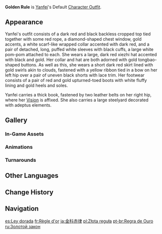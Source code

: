 {{Outfit Infobox
|id           = 204800
|image        = <gallery>
Character Yanfei Full Wish.png|Wish
Character Yanfei Game.png|In-Game
</gallery>
|character    = Yanfei
|type         = Default
|description  = Yanfei's outfit. The dress that the legal adviser Yanfei wears when she heads out to visit clients.
|obtain       = Unlocked upon obtaining character
}}
'''Golden Rule''' is [[Yanfei]]'s Default [[Character Outfit]].

==Appearance==
<!-- Keep appearance section short and concise. Limit to 1-2 paragraphs (preferably 1 paragraph) with 3-4 sentences each. -->
Yanfei's outfit consists of a dark red and black backless cropped top tied together with some red rope, a diamond-shaped chest window, gold accents, a white scarf-like wrapped collar accented with dark red, and a pair of detached, long, puffed white sleeves with black cuffs, a large white pom-pom attached to each. She wears a large, dark red xiezhi hat accented with black and gold. Her collar and hat are both adorned with gold tongbao-shaped buttons. As well as this, she wears a short dark red skirt lined with gold swirls akin to clouds, fastened with a yellow ribbon tied in a bow on her left hip over a pair of uneven black shorts with lace trim. Her footwear consists of a pair of red and gold upturned-toed boots with white fluffy lining and gold heels and soles.

Yanfei carries a thick book, fastened by two leather belts on her right hip, where her {{Pyro}} [[Vision]] is affixed. She also carries a large steelyard decorated with adeptus elements.

==Gallery==
===In-Game Assets===
{{Assets/Outfit|Golden Rule|nomain=1}}

===Animations===
{{Preview/CharacterAnimations|Yanfei|nocaption=1}}

===Turnarounds===
{{Turnarounds}}

==Other Languages==
{{Other Languages
|en       = Golden Rule
|en_note  = Golden refers to the {{w|Golden ratio}}.<!--OR OR OR... it's related to the actual Golden Rule?-->
|zhs      = 金科赤律
|zhs_rm   = Jīnkē Chìlǜ
|zh_note  = This is an idiom referring to absolute and immutable laws or norms that cannot be challenged.
|zht      = 金科赤律
|zht_rm   = Jīnkē Chìlǜ
|zh_tl    = Golden Rules and Crimson Law
|ja       = 金科赤律
|ja_rm    = Kinka Sekiritsu
|ja_tl    = Golden Course, Red Law
|ja_note  = It is similar to the ''yojijukugo'' (phrasal compound) {{ja|金科玉条}}, which means "golden rule, basic principle ensuring success in some activity."
|ko       = 소중한 법률
|ko_rm    = Sojunghan Beopryul
|ko_tl    = Precious Law
|es       = Ley dorada
|es_tl    = Golden Law
|fr       = Règle d'or
|fr_tl    = Golden Rule
|ru       = Золотой закон
|ru_tl    = Golden Law
|th       = นักกฎหมายมือทอง
|th_rm    = Nak-kot-mai Mue Thong
|th_tl    = Golden-Handed Legal Professional
|vi       = Luật Pháp Như Vàng
|vi_tl    = Gold-like Law
|de       = Goldene Regel
|de_tl    = Golden Rule
|id       = Golden Rule
|pt       = Regra de Ouro
|pt_tl    = Golden Rule
|tr       = Altın Kural
|tr_tl    = Golden Rule
|it       = Regola aurea
|it_tl    = Golden rule
}}

==Change History==
{{Change History|1.5}}

==Navigation==
{{Dressing Room Navbox|type=outfit}}

[[es:Ley dorada]]
[[fr:Règle d'or]]
[[ja:金科赤律]]
[[pl:Złota reguła]]
[[pt-br:Regra de Ouro]]
[[ru:Золотой закон]]
